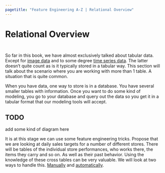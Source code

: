 ```yaml
---
pagetitle: "Feature Engineering A-Z | Relational Overview"
---
```


# Relational Overview {#sec-relational}

::: {style="visibility: hidden; height: 0px;"}
## Relational Overview
:::

So far in this book, we have almost exclusively talked about tabular data.
Except for [image data](@sec-image) and to some degree [time series data](@sec-time-series).
The latter doesn't quite count as is it typically stored in a tabular way.
This section will talk about the scenario where you are working with more than 1 table.
A situation that is quite common.

When you have data, one way to store is in a database.
You have several smaller tables with information.
Once you want to do some kind of modeling, you go to your database and query out the data so you get it in a tabular format that our modeling tools will accept.

::: callout-caution
# TODO

add some kind of diagram here
:::

It is at this stage we can use some feature engineering tricks.
Propose that we are looking at daily sales targets for a number of different stores.
There will be tables of the individual store performances, who works there, the items they carry and so on.
As well as their past behavior.
Using the knowledge of these cross tables can be very valuable.
We will look at two ways to handle this.
[Manually](@sec-relational-manual) and [automatically](@sec-relational-auto).
